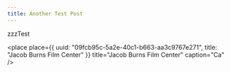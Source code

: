 ```yaml
---
title: Another Test Post
---
```


zzzTest

<place
  place={{
    uuid: "09fcb95c-5a2e-40c1-b663-aa3c9767e271",
    title: "Jacob Burns Film Center"
  }}
  title="Jacob Burns Film Center"
  caption="Ca"
/>
